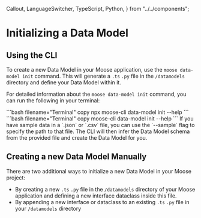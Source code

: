   Callout,
  LanguageSwitcher,
  TypeScript,
  Python,
} from "../../components";

# Initializing a Data Model

<LanguageSwitcher />

## Using the CLI

To create a new Data Model in your Moose application, use the `moose data-model init` command. This will generate a <TypeScript>`.ts`</TypeScript> <Python>`.py`</Python> file in the `/datamodels` directory and define your Data Model within it.

For detailed information about the `moose data-model init` command, you can run the following in your terminal:

<TypeScript>
  ```bash filename="Terminal" copy npx moose-cli data-model init --help ```
</TypeScript>

<Python>
  ```bash filename="Terminal" copy moose-cli data-model init --help ```
</Python>

<Callout type="info">
  If you have sample data in a `.json` or `.csv` file, you can use the
  `--sample` flag to specify the path to that file. The CLI will then infer the
  Data Model schema from the provided file and create the Data Model for you.
</Callout>

## Creating a new Data Model Manually

There are two additional ways to initialize a new Data Model in your Moose project:

- By creating a new <TypeScript>`.ts`</TypeScript> <Python>`.py`</Python> file in the `/datamodels` directory of your Moose application and defining a new <TypeScript>interface</TypeScript> <Python>dataclass</Python> inside this file.
- By appending a new interface or dataclass to an existing <TypeScript>`.ts`</TypeScript> <Python>`.py`</Python> file in your `/datamodels` directory
